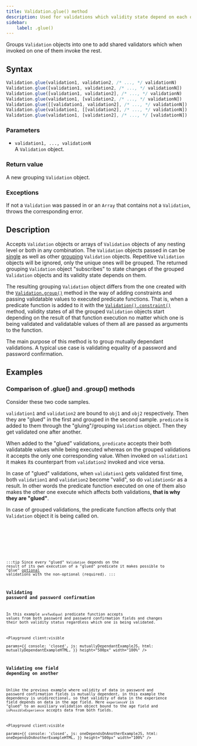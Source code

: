 ```yaml
---
title: Validation.glue() method
description: Used for validations which validity state depend on each other.
sidebar:
    label: .glue()
---
```



Groups `Validation` objects into one to add shared validators which when invoked on one of them invoke the rest.

## Syntax

```js
Validation.glue(validation1, validation2, /* ..., */ validationN)
Validation.glue([validation1, validation2, /* ..., */ validationN])
Validation.glue([validation1, validation2], /* ..., */ validationN)
Validation.glue(validation1, [validation2, /* ..., */ validationN])
Validation.glue([[validation1, validation2], /* ..., */ validationN])
Validation.glue(validation1, [[validation2], /* ..., */ validationN])
Validation.glue(validation1, [validation2], /* ..., */ [validationN])
```

### Parameters

- `validation1, ..., validationN`
<br/> A `Validation` object. 

### Return value

A new grouping `Validation` object. 

### Exceptions

If not a `Validation` was passed in or an `Array` that contains not a `Validation`, throws the corresponding error.

## Description

Accepts `Validation` objects or arrays of `Validation` objects of any nesting level or both in any combination. The `Validation` objects passed in can be [single](/concept/single-validation) as well as other [grouping](/concept/grouping-validations) `Validation` objects. Repetitive `Validation` objects will be ignored, only the unique ones will be grouped. The returned grouping `Validation` object "subscribes" to state changes of the grouped `Validation` objects and its validity state depends on them.

The resulting grouping `Validation` object differs from the one created with the [`Validation.group()`](/api/validation/static-methods/group) method in the way of adding constraints and passing validatable values to executed predicate functions. That is, when a predicate function is added to it with the [`Validation().constraint()`](/api/validation/instance-methods/constraint) method, validity states of all the grouped `Validation` objects start depending on the result of that function execution no matter which one is being validated and validatable values of them all are passed as arguments to the function. 

The main purpose of this method is to group mutually dependant validations. A typical use case is validating equality of a password and password confirmation.

## Examples

### Comparison of .glue() and .group() methods

Consider these two code samples.

`validation1` and `validation2` are bound to `obj1` and `obj2` respectively. Then they are "glued" in the first and grouped in the second sample. `predicate` is added to them through the "gluing"/grouping `Validation` object.
Then they get validated one after another. 

When added to the "glued" validations, `predicate` accepts their both validatable values while being executed whereas on the grouped validations it accepts the only one corresponding value. When invoked on `validation1` it makes its counterpart from `validation2` invoked and vice versa.

In case of "glued" validations, when `validation1` gets validated first time, both `validation1` and `validation2` become "valid", so do `validationGr` as a result. In other words the predicate function executed on one of them also makes the other one execute which affects both validations, **that is why they are "glued"**.

In case of grouped validations, the predicate function affects only that `Validation` object it is being called on.


<Tabs>
    <TabItem label="Validation.glue()">
        <Code code={glueExample} lang='js' mark={['glue', 'obj1', 'obj2', 'true', 'false']} />
    </TabItem>
    <TabItem label="Validation.group()">
        <Code code={groupExample} lang='js' mark={['group', 'obj1', 'obj2', 'true', 'false']} />
    </TabItem>
</Tabs>

:::tip 
Since every "glued" `Validation` depends on the result of its own execution of a "glued" predicate it makes possible to "glue" [optional](/api/validation/constructor#parameters) validations with the non-optional (required).
:::

### Validating password and password confirmation

In this example `areTwoEqual` predicate function accepts values from both password and password confirmation fields and changes their both validity status regardless which one is being validated.

<Playground client:visible  
    params={{
        console: 'closed',
        js: mutuallyDependantExampleJS,
        html: mutuallyDependantExampleHTML,
    }}
    height="500px"
    width="100%"
/>

### Validating one field depending on another

Unlike the previous example where validity of data in password and password confirmation fields is mutually dependent, in this example the dependency is unidirectional, so that validity of data in the experience field depends on data in the age field. Here `experienceV` is "glued" to an auxiliary validation object bound to the age field and `isPossibleExperience` accepts data from both fields.

<Playground client:visible  
    params={{
        console: 'closed',
        js: oneDependsOnAnotherExampleJS,
        html: oneDependsOnAnotherExampleHTML,
    }}
    height="500px"
    width="100%"
/>